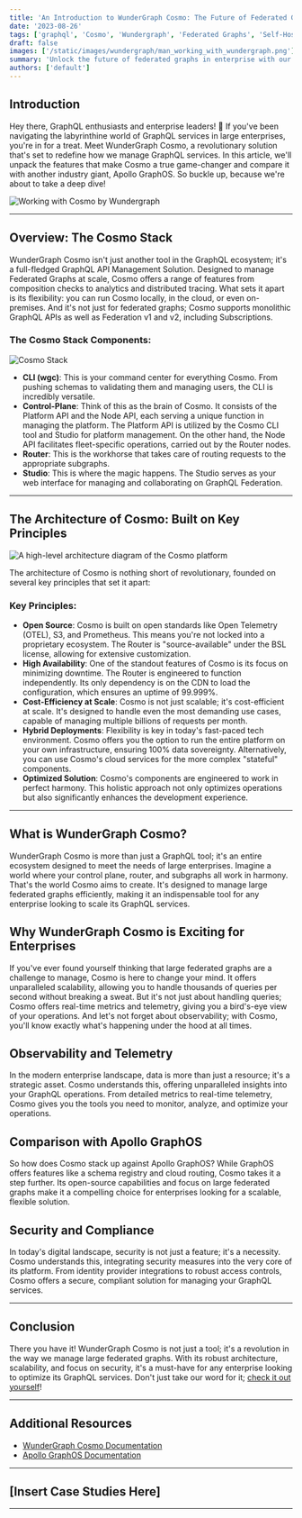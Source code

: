 ```yaml
---
title: 'An Introduction to WunderGraph Cosmo: The Future of Federated Graphs in Enterprise'
date: '2023-08-26'
tags: ['graphql', 'Cosmo', 'Wundergraph', 'Federated Graphs', 'Self-Hosting']
draft: false
images: ['/static/images/wundergraph/man_working_with_wundergraph.png']
summary: 'Unlock the future of federated graphs in enterprise with our in-depth guide to WunderGraph Cosmo. Learn about its revolutionary architecture, scalability, and how it compares to Apollo GraphOS. Perfect for CTOs and GraphQL enthusiasts.'
authors: ['default']
---
```


## Introduction

Hey there, GraphQL enthusiasts and enterprise leaders! 🌟 If you've been navigating the labyrinthine world of GraphQL services in large enterprises, you're in for a treat. Meet WunderGraph Cosmo, a revolutionary solution that's set to redefine how we manage GraphQL services. In this article, we'll unpack the features that make Cosmo a true game-changer and compare it with another industry giant, Apollo GraphOS. So buckle up, because we're about to take a deep dive!

![Working with Cosmo by Wundergraph](/static/images/wundergraph/man_working_with_wundergraph.png)

---

## Overview: The Cosmo Stack

WunderGraph Cosmo isn't just another tool in the GraphQL ecosystem; it's a full-fledged GraphQL API Management Solution. Designed to manage Federated Graphs at scale, Cosmo offers a range of features from composition checks to analytics and distributed tracing. What sets it apart is its flexibility: you can run Cosmo locally, in the cloud, or even on-premises. And it's not just for federated graphs; Cosmo supports monolithic GraphQL APIs as well as Federation v1 and v2, including Subscriptions.

### The Cosmo Stack Components:

![Cosmo Stack](/static/images/wundergraph/spaces%2Ff2zpPO8tcaY6tJoaEebc%2Fuploads%2FlbgjVD4r3UIVJN331tcp%2Fdd.webp)

- **CLI (wgc)**: This is your command center for everything Cosmo. From pushing schemas to validating them and managing users, the CLI is incredibly versatile.
- **Control-Plane**: Think of this as the brain of Cosmo. It consists of the Platform API and the Node API, each serving a unique function in managing the platform. The Platform API is utilized by the Cosmo CLI tool and Studio for platform management. On the other hand, the Node API facilitates fleet-specific operations, carried out by the Router nodes.
- **Router**: This is the workhorse that takes care of routing requests to the appropriate subgraphs.
- **Studio**: This is where the magic happens. The Studio serves as your web interface for managing and collaborating on GraphQL Federation.

---

## The Architecture of Cosmo: Built on Key Principles

![A high-level architecture diagram of the Cosmo platform](/static/images/wundergraph/Architecture.png)

The architecture of Cosmo is nothing short of revolutionary, founded on several key principles that set it apart:

### Key Principles:

- **Open Source**: Cosmo is built on open standards like Open Telemetry (OTEL), S3, and Prometheus. This means you're not locked into a proprietary ecosystem. The Router is "source-available" under the BSL license, allowing for extensive customization.
- **High Availability**: One of the standout features of Cosmo is its focus on minimizing downtime. The Router is engineered to function independently. Its only dependency is on the CDN to load the configuration, which ensures an uptime of 99.999%.
- **Cost-Efficiency at Scale**: Cosmo is not just scalable; it's cost-efficient at scale. It's designed to handle even the most demanding use cases, capable of managing multiple billions of requests per month.
- **Hybrid Deployments**: Flexibility is key in today's fast-paced tech environment. Cosmo offers you the option to run the entire platform on your own infrastructure, ensuring 100% data sovereignty. Alternatively, you can use Cosmo's cloud services for the more complex "stateful" components.
- **Optimized Solution**: Cosmo's components are engineered to work in perfect harmony. This holistic approach not only optimizes operations but also significantly enhances the development experience.

---

## What is WunderGraph Cosmo?

WunderGraph Cosmo is more than just a GraphQL tool; it's an entire ecosystem designed to meet the needs of large enterprises. Imagine a world where your control plane, router, and subgraphs all work in harmony. That's the world Cosmo aims to create. It's designed to manage large federated graphs efficiently, making it an indispensable tool for any enterprise looking to scale its GraphQL services.

## Why WunderGraph Cosmo is Exciting for Enterprises

If you've ever found yourself thinking that large federated graphs are a challenge to manage, Cosmo is here to change your mind. It offers unparalleled scalability, allowing you to handle thousands of queries per second without breaking a sweat. But it's not just about handling queries; Cosmo offers real-time metrics and telemetry, giving you a bird's-eye view of your operations. And let's not forget about observability; with Cosmo, you'll know exactly what's happening under the hood at all times.

## Observability and Telemetry

In the modern enterprise landscape, data is more than just a resource; it's a strategic asset. Cosmo understands this, offering unparalleled insights into your GraphQL operations. From detailed metrics to real-time telemetry, Cosmo gives you the tools you need to monitor, analyze, and optimize your operations.

## Comparison with Apollo GraphOS

So how does Cosmo stack up against Apollo GraphOS? While GraphOS offers features like a schema registry and cloud routing, Cosmo takes it a step further. Its open-source capabilities and focus on large federated graphs make it a compelling choice for enterprises looking for a scalable, flexible solution.

## Security and Compliance

In today's digital landscape, security is not just a feature; it's a necessity. Cosmo understands this, integrating security measures into the very core of its platform. From identity provider integrations to robust access controls, Cosmo offers a secure, compliant solution for managing your GraphQL services.

---

## Conclusion

There you have it! WunderGraph Cosmo is not just a tool; it's a revolution in the way we manage large federated graphs. With its robust architecture, scalability, and focus on security, it's a must-have for any enterprise looking to optimize its GraphQL services. Don't just take our word for it; [check it out yourself](https://wundergraph-docs.gitbook.io/cosmo/CyewXJ6wN6WdGp3rUiUf/)!

---

## Additional Resources

- [WunderGraph Cosmo Documentation](https://wundergraph-docs.gitbook.io/cosmo/CyewXJ6wN6WdGp3rUiUf/)
- [Apollo GraphOS Documentation](https://www.apollographql.com/docs/graphos/)

---

## [Insert Case Studies Here]

---

<BlogNewsletterForm title="Get twice as much done with a fifth of the code." />
